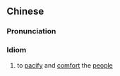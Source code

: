 {{also|安民恤众}}
==Chinese==
{{zh-forms|s=安民恤众|type=211}}

===Pronunciation===
{{zh-pron
|m=ānmín xù zhòng
|cat=id
}}

===Idiom===
{{zh-idiom}}

# to [[pacify]] and [[comfort]] the [[people]]
